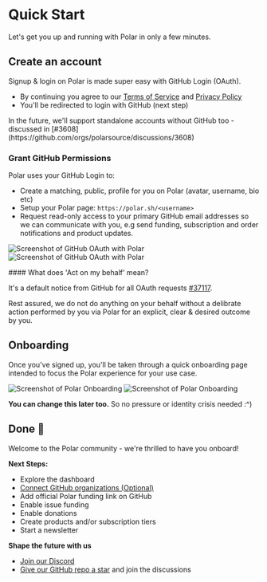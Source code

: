 
# Quick Start

Let's get you up and running with Polar in only a few minutes.

## Create an account
Signup & login on Polar is made super easy with GitHub Login (OAuth).

<GithubLoginButton
  className="text-white mb-8"
  size="small"
  text="Continue with GitHub"
  userSignupType={UserSignupType.MAINTAINER}
  returnTo="/maintainer"
/>

- By continuing you agree to our [Terms of Service](/legal/terms) and [Privacy Policy](/legal/privacy)
- You'll be redirected to login with GitHub (next step)

<BrowserCallout type="NOTE">
  In the future, we'll support standalone accounts without GitHub too - discussed in [#3608](https://github.com/orgs/polarsource/discussions/3608)
</BrowserCallout>

### Grant GitHub Permissions

Polar uses your GitHub Login to:

- Create a matching, public, profile for you on Polar (avatar, username, bio etc)
- Setup your Polar page: `https://polar.sh/<username>`
- Request read-only access to your primary GitHub email addresses so we can communicate with you, e.g send funding, subscription and order notifications and product updates.

![Screenshot of GitHub OAuth with Polar](./gh-auth.light.jpg)
![Screenshot of GitHub OAuth with Polar](./gh-auth.dark.jpg)

<BrowserCallout type="IMPORTANT">
#### What does 'Act on my behalf' mean?

It's a default notice from GitHub for all OAuth requests [#37117](https://github.com/orgs/community/discussions/37117).

Rest assured, we do not do anything on your behalf without a delibrate action
performed by you via Polar for an explicit, clear & desired outcome by you.

</BrowserCallout>

## Onboarding

Once you've signed up, you'll be taken through a quick onboarding page intended to focus the Polar experience for your use case.

![Screenshot of Polar Onboarding](./onboarding.light.jpg)
![Screenshot of Polar Onboarding](./onboarding.dark.jpg)

**You can change this later too.** So no pressure or identity crisis needed :^)

## Done 🎉

Welcome to the Polar community - we're thrilled to have you onboard!

**Next Steps:**
- Explore the dashboard
- [Connect GitHub organizations (Optional)](/docs/github/install)
- Add official Polar funding link on GitHub
- Enable issue funding
- Enable donations
- Create products and/or subscription tiers
- Start a newsletter

**Shape the future with us**
- [Join our Discord](https://discord.gg/BZw96tszTX)
- [Give our GitHub repo a star](https://github.com/polarsource/polar) and join the discussions
